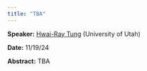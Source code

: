 ```yaml
---
title: "TBA"
---
```

**Speaker:** [Hwai-Ray Tung](https://hwairaytung.github.io/) (University of Utah)

**Date:** 11/19/24

**Abstract:** TBA